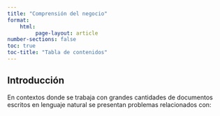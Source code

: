 ```yaml
---
title: "Comprensión del negocio"
format: 
    html:
         page-layout: article
number-sections: false
toc: true
toc-title: "Tabla de contenidos"
---
```


::: {.text-justify}

## Introducción

En contextos donde se trabaja con grandes cantidades de documentos escritos en lenguaje natural se presentan problemas relacionados con:

:::